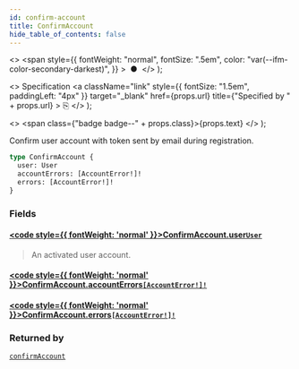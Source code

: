 ```yaml
---
id: confirm-account
title: ConfirmAccount
hide_table_of_contents: false
---
```


  <>
    <span
      style={{
        fontWeight: "normal",
        fontSize: ".5em",
        color: "var(--ifm-color-secondary-darkest)",
      }}
    >
      &nbsp;●&nbsp;
    </span>
  </>
);

  <>
    Specification
    <a
      className="link"
      style={{ fontSize: "1.5em", paddingLeft: "4px" }}
      target="\_blank"
      href={props.url}
      title={"Specified by " + props.url}
    >
      ⎘
    </a>
  </>
);

  <>
    <span class={"badge badge--" + props.class}>{props.text}</span>
  </>
);

Confirm user account with token sent by email during registration.

```graphql
type ConfirmAccount {
  user: User
  accountErrors: [AccountError!]!
  errors: [AccountError!]!
}
```

### Fields

#### [<code style={{ fontWeight: 'normal' }}>ConfirmAccount.<b>user</b></code>](#)<Bullet />[`User`](../../../developer/api-reference/objects/user) <Badge class="secondary" text="object"/>

> An activated user account.

#### [<code style={{ fontWeight: 'normal' }}>ConfirmAccount.<b>accountErrors</b></code>](#)<Bullet />[`[AccountError!]!`](../../../developer/api-reference/objects/account-error) <Badge class="secondary" text="non-null"/> <Badge class="secondary" text="object"/>

>

#### [<code style={{ fontWeight: 'normal' }}>ConfirmAccount.<b>errors</b></code>](#)<Bullet />[`[AccountError!]!`](../../../developer/api-reference/objects/account-error) <Badge class="secondary" text="non-null"/> <Badge class="secondary" text="object"/>

>

### Returned by

[`confirmAccount`](../../../developer/api-reference/mutations/confirm-account) <Badge class="secondary" text="mutation"/>
